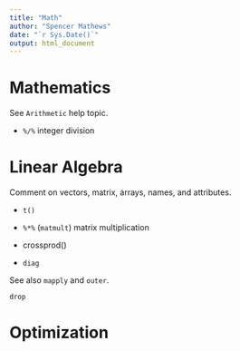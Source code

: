 ```yaml
---
title: "Math"
author: "Spencer Mathews"
date: "`r Sys.Date()`"
output: html_document
---
```



# Mathematics

See `Arithmetic` help topic.


- `%/%` integer division


# Linear Algebra

Comment on vectors, matrix, arrays, names, and attributes.

- `t()`


- `%*%` (`matmult`) matrix multiplication
- crossprod()
- `diag`

See also `mapply` and `outer`.


`drop`

# Optimization